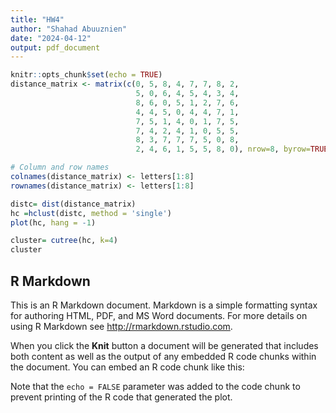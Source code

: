 ```yaml
---
title: "HW4"
author: "Shahad Abuuznien"
date: "2024-04-12"
output: pdf_document
---
```


```r
knitr::opts_chunk$set(echo = TRUE)
distance_matrix <- matrix(c(0, 5, 8, 4, 7, 7, 8, 2,
                            5, 0, 6, 4, 5, 4, 3, 4,
                            8, 6, 0, 5, 1, 2, 7, 6,
                            4, 4, 5, 0, 4, 4, 7, 1,
                            7, 5, 1, 4, 0, 1, 7, 5,
                            7, 4, 2, 4, 1, 0, 5, 5,
                            8, 3, 7, 7, 7, 5, 0, 8,
                            2, 4, 6, 1, 5, 5, 8, 0), nrow=8, byrow=TRUE)

# Column and row names
colnames(distance_matrix) <- letters[1:8]
rownames(distance_matrix) <- letters[1:8]

distc= dist(distance_matrix)
hc =hclust(distc, method = 'single')
plot(hc, hang = -1)

cluster= cutree(hc, k=4)
cluster
```

## R Markdown

This is an R Markdown document. Markdown is a simple formatting syntax for authoring HTML, PDF, and MS Word documents. For more details on using R Markdown see <http://rmarkdown.rstudio.com>.

When you click the **Knit** button a document will be generated that includes both content as well as the output of any embedded R code chunks within the document. You can embed an R code chunk like this:



Note that the `echo = FALSE` parameter was added to the code chunk to prevent printing of the R code that generated the plot.
